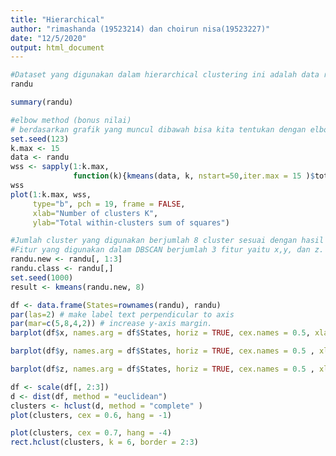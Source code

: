 ```yaml
---
title: "Hierarchical"
author: "rimashanda (19523214) dan choirun nisa(19523227)"
date: "12/5/2020"
output: html_document
---
```


```r
#Dataset yang digunakan dalam hierarchical clustering ini adalah data randu karena memiliki 400 data dan 3 fitur yaitu x,y, dan z.
randu
```

```r
summary(randu)
```

```r
#elbow method (bonus nilai)
# berdasarkan grafik yang muncul dibawah bisa kita tentukan dengan elbow method bahwa jumlah cluster terbaik yang dapat di assign berjumlah 8 cluster.Karena setelah dilihat akan ada beberapa nilai K yang mengalami penurunan paling besar dan selanjutnya nilai K akan turun secara perlahan-lahan sampai hasil dari nilai K tersebut stabil. Disini kita dapatkan nilai cluster K=7 ke K=8 kemudian dari K=8 ke K=9 terlihat penurunan secara drastis membentuk siku pada titik K=8, maka nilai cluster yang ideal adalah K=8.
set.seed(123)
k.max <- 15
data <- randu
wss <- sapply(1:k.max, 
              function(k){kmeans(data, k, nstart=50,iter.max = 15 )$tot.withinss})
wss
plot(1:k.max, wss,
     type="b", pch = 19, frame = FALSE, 
     xlab="Number of clusters K",
     ylab="Total within-clusters sum of squares")
```

```r
#Jumlah cluster yang digunakan berjumlah 8 cluster sesuai dengan hasil elbow method. 
#Fitur yang digunakan dalam DBSCAN berjumlah 3 fitur yaitu x,y, dan z.
randu.new <- randu[, 1:3]
randu.class <- randu[,]
set.seed(1000)
result <- kmeans(randu.new, 8)
```


```r
df <- data.frame(States=rownames(randu), randu)
par(las=2) # make label text perpendicular to axis
par(mar=c(5,8,4,2)) # increase y-axis margin.
barplot(df$x, names.arg = df$States, horiz = TRUE, cex.names = 0.5, xlab = "Variabel X RANDU")
```

```r
barplot(df$y, names.arg = df$States, horiz = TRUE, cex.names = 0.5 , xlab = "Variabel Y Randu")
```
```r
barplot(df$z, names.arg = df$States, horiz = TRUE, cex.names = 0.5 , xlab = "Variabel Z Randu")
```

```r
df <- scale(df[, 2:3])
d <- dist(df, method = "euclidean")
clusters <- hclust(d, method = "complete" )
plot(clusters, cex = 0.6, hang = -1)
```
```r
plot(clusters, cex = 0.7, hang = -4)
rect.hclust(clusters, k = 6, border = 2:3)
```


